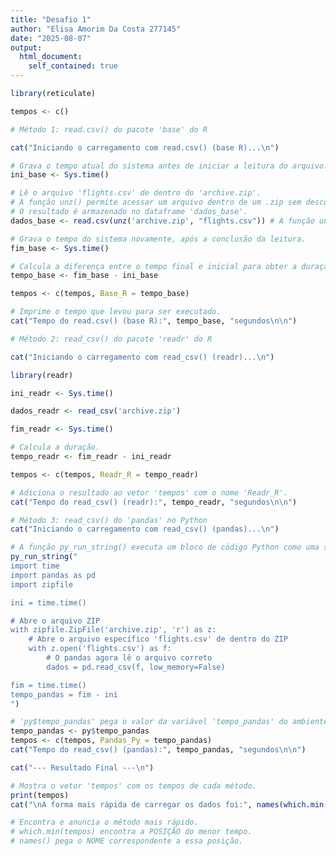 ---
title: "Desafio 1"
author: "Elisa Amorim Da Costa 277145"
date: "2025-08-07"
output:
  html_document:
    self_contained: true
---

```{r}
library(reticulate)
```


```{r}
tempos <- c()

# Método 1: read.csv() do pacote 'base' do R

cat("Iniciando o carregamento com read.csv() (base R)...\n")

# Grava o tempo atual do sistema antes de iniciar a leitura do arquivo.
ini_base <- Sys.time()

# Lê o arquivo 'flights.csv' de dentro do 'archive.zip'.
# A função unz() permite acessar um arquivo dentro de um .zip sem descompactá-lo antes.
# O resultado é armazenado no dataframe 'dados_base'.
dados_base <- read.csv(unz('archive.zip', "flights.csv")) # A função unz() é usada para ler um arquivo específico de dentro do .zip 

# Grava o tempo do sistema novamente, após a conclusão da leitura.
fim_base <- Sys.time()

# Calcula a diferença entre o tempo final e inicial para obter a duração.
tempo_base <- fim_base - ini_base

tempos <- c(tempos, Base_R = tempo_base)

# Imprime o tempo que levou para ser executado.
cat("Tempo do read.csv() (base R):", tempo_base, "segundos\n\n")
```


```{r message=FALSE, warning=FALSE}
# Método 2: read_csv() do pacote 'readr' do R

cat("Iniciando o carregamento com read_csv() (readr)...\n")

library(readr)

ini_readr <- Sys.time()

dados_readr <- read_csv('archive.zip')

fim_readr <- Sys.time()

# Calcula a duração.
tempo_readr <- fim_readr - ini_readr

tempos <- c(tempos, Readr_R = tempo_readr)

# Adiciona o resultado ao vetor 'tempos' com o nome 'Readr_R'.
cat("Tempo do read_csv() (readr):", tempo_readr, "segundos\n\n")
```


```{r}
# Método 3: read_csv() do 'pandas' no Python
cat("Iniciando o carregamento com read_csv() (pandas)...\n")

# A função py_run_string() executa um bloco de código Python como uma string
py_run_string("
import time
import pandas as pd
import zipfile

ini = time.time()

# Abre o arquivo ZIP
with zipfile.ZipFile('archive.zip', 'r') as z:
    # Abre o arquivo específico 'flights.csv' de dentro do ZIP
    with z.open('flights.csv') as f:
        # O pandas agora lê o arquivo correto
        dados = pd.read_csv(f, low_memory=False)

fim = time.time()
tempo_pandas = fim - ini
")

# 'py$tempo_pandas' pega o valor da variável 'tempo_pandas' do ambiente Python e o traz para o ambiente R
tempo_pandas <- py$tempo_pandas
tempos <- c(tempos, Pandas_Py = tempo_pandas)
cat("Tempo do read_csv() (pandas):", tempo_pandas, "segundos\n\n")
```

```{r}

cat("--- Resultado Final ---\n")

# Mostra o vetor 'tempos' com os tempos de cada método.
print(tempos)
cat("\nA forma mais rápida de carregar os dados foi:", names(which.min(tempos)), "\n")

# Encontra e anuncia o método mais rápido.
# which.min(tempos) encontra a POSIÇÃO do menor tempo.
# names() pega o NOME correspondente a essa posição.
```

